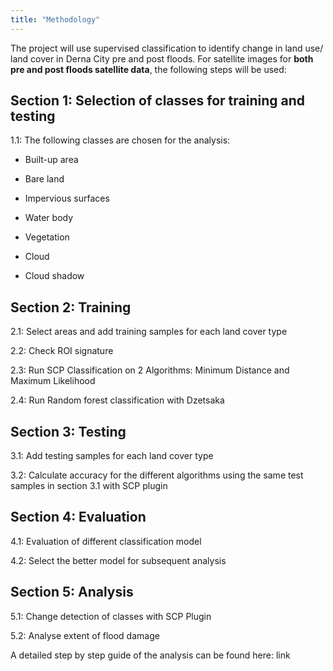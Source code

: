 ```yaml
---
title: "Methodology"
---
```


The project will use supervised classification to identify change in land use/ land cover in Derna City pre and post floods. For satellite images for **both pre and post floods satellite data**, the following steps will be used:

## Section 1: Selection of classes for training and testing

1.1: The following classes are chosen for the analysis:

-   Built-up area

-   Bare land

-   Impervious surfaces

-   Water body

-   Vegetation

-   Cloud

-   Cloud shadow

## Section 2: Training

2.1: Select areas and add training samples for each land cover type

2.2: Check ROI signature

2.3: Run SCP Classification on 2 Algorithms: Minimum Distance and Maximum Likelihood

2.4: Run Random forest classification with Dzetsaka 

## Section 3: Testing

3.1: Add testing samples for each land cover type

3.2: Calculate accuracy for the different algorithms using the same test samples in section 3.1 with SCP plugin

## Section 4: Evaluation

4.1: Evaluation of different classification model

4.2: Select the better model for subsequent analysis

## Section 5: Analysis

5.1: Change detection of classes with SCP Plugin

5.2: Analyse extent of flood damage

A detailed step by step guide of the analysis can be found here: link
